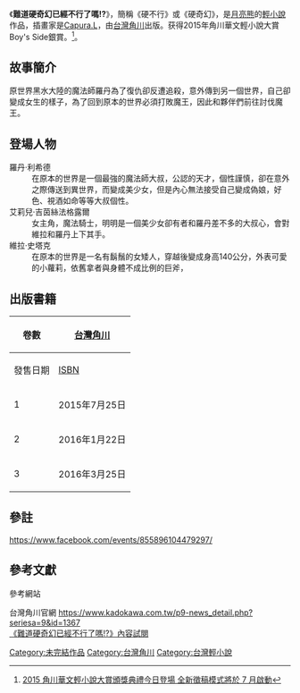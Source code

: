 
{{expand|time=2015-08-13T00:28:27+00:00}}
{{Infobox animanga/Headerofja
|標題= 難道硬奇幻已經不行了嗎!?
|圖像= File:難道硬奇幻已經不行了嗎！？_First_episode_light_novel_Cover.jpg
|尺寸=
|說明= 
|日文名稱= 
|英文名稱= 
|羅馬字= 
|類型= 
}}
{{Infobox animanga/Novel
|輕小說=  是
|標題=
|著者=[[月亮熊_(作者)|月亮熊]]
|插圖=[[Capura.L|Capura.L]]
|出版社={{flagicon|Taiwan}} [[台灣角川|台灣角川]]
|label=
|連載雜誌= 
|開始= 2015年7月25日
|結束= 2016年3月25日
|冊數= {{flagicon|Taiwan}} 3卷
}}
{{Infobox animanga/Footerofja}}
《'''難道硬奇幻已經不行了嗎!?'''》，簡稱《硬不行》或《硬奇幻》，是[[月亮熊_(作者)|月亮熊]]的[[輕小說|輕小說]]作品，插畫家是[[Capura.L|Capura.L]]，由[[台灣角川|台灣角川]]出版。获得2015年角川華文輕小說大賞Boy's Side銀賞。<ref>[https://gnn.gamer.com.tw/7/112847.html 2015 角川華文輕小說大賞頒獎典禮今日登場 全新徵稿模式將於 7 月啟動]</ref>。

== 故事簡介 ==
原世界黑水大陸的魔法師羅丹為了復仇卻反遭追殺，意外傳到另一個世界，自己卻變成女生的樣子，為了回到原本的世界必須打敗魔王，因此和夥伴們前往討伐魔王。

== 登場人物 ==
;羅丹‧利希德
:在原本的世界是一個最強的魔法師大叔，公認的天才，個性謹慎，卻在意外之際傳送到異世界，而變成美少女，但是內心無法接受自己變成偽娘，好色、視酒如命等等大叔個性。
;艾莉兒‧吉茵絲法格露爾
:女主角，魔法騎士，明明是一個美少女卻有者和羅丹差不多的大叔心，會對維拉和羅丹上下其手。
;維拉‧史塔克
:在原本的世界是一名有鬍鬚的女矮人，穿越後變成身高140公分，外表可愛的小蘿莉，依舊拿者與身體不成比例的巨斧，

==出版書籍==
{| class=wikitable style="font-size:small;"
!rowspan="2"|卷數
!colspan="2"|{{flagicon|TWN}}{{flagicon|HKG}} [[台灣角川|台灣角川]]
|-
!發售日期!![[ISBN|ISBN]]
|-
! 1
| 2015年7月25日
| ISBN 978-986-366-584-7
|-
! 2
| 2016年1月22日
| ISBN 978-986-366-896-1
|-
! 3
| 2016年3月25日
| ISBN 978-986-366-975-3
|}

== 參註 ==
{{reflist}}
https://www.facebook.com/events/855896104479297/

== 參考文獻 ==
{{reflistH}}
;參考網站
{{reflist|2}}
台灣角川官網 https://www.kadokawa.com.tw/p9-news_detail.php?seriesa=9&id=1367
<br />
[http://kadokawa592.pixnet.net/blog/post/201271020-%E3%80%8A%E9%9B%A3%E9%81%93%E7%A1%AC%E5%A5%87%E5%B9%BB%E5%B7%B2%E7%B6%93%E4%B8%8D%E8%A1%8C%E4%BA%86%E5%97%8E!%3F%E3%80%8B%E5%85%A7%E5%AE%B9%E8%A9%A6%E9%96%B1 《難道硬奇幻已經不行了嗎!?》內容試閱] 

{{角川華文輕小說徵稿活動}}

{{DEFAULTSORT:Thank You!Badluck}}
[[Category:未完結作品|Category:未完結作品]]
[[Category:台灣角川|Category:台灣角川]]
[[Category:台灣輕小說|Category:台灣輕小說]]